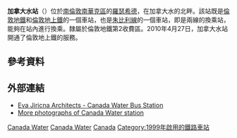 {{noteTA
|1=zh-cn:银禧线; zh-hk:銀禧線; zh-tw:朱比利線}}
{{expand|time=2016-02-29T16:03:37+00:00}}

{{Infobox London station
 | name = 加拿大水<br />Canada Water 
 | symbol=underground|symbol2=overground
 | image_name = Canada Water Station, Southwark, London - geograph.org.uk - 1217193.jpg
 | caption = 加拿大水站外觀
 | manager = [[倫敦地鐵|倫敦地鐵]]
 | owner = [[倫敦交通局|倫敦交通局]]
 | fare_zone = 2
 | locale = 加拿大水
 | borough = [[南華克區|南華克區]]
 | original = [[倫敦區域交通局|倫敦區域交通局]]
 | years1 = 1999年8月19日
 | events1 = 東倫敦線啟用
 | years2 = 1999年9月17日
 | events2 = 銀禧線啟用
 | years3 = 2007年12月23日
 | events3 = 倫敦地鐵東倫敦線終止服務
 | years4 = 2010年4月27日
 | events4 = 倫敦地上鐵東倫敦線投入服務
 | platforms = 4
 <!--| tubeexits06= 8.492
 | tubeexits07= {{increase}}  1.106
 | tubeexits08= {{increase}} 4.75
 | tubeexits09= {{decrease}} 10.611-->
 | railexits1011 = {{increase}} 0.528
 | railexits1112 = {{increase}} 0.823
 | railexits1213 = {{increase}} 7.135
 | railexits1314 = {{decrease}} 2.904
 | railexits1415 = {{increase}} 8.356
 | access  = yes
 | access_note = 
 | railcode = ZCW
 | railstation = Yes
 | latitude = 51.498333
 | longitude = -5.62
}}

'''加拿大水站'''（{{lang-en|Canada Water station}}）位於[[南倫敦|南倫敦]][[南華克區|南華克區]]的[[羅瑟希德|羅瑟希德]]，在加拿大水的北畔。該站既是[[倫敦地鐵|倫敦地鐵]]和[[倫敦地上鐵|倫敦地上鐵]]的一個車站，也是[[朱比利線|朱比利線]]的一個車站，即是兩線的換乘站，能夠在站內進行換乘。隸屬於倫敦地鐵第2收費區。2010年4月27日，加拿大水站開通了倫敦地上鐵的服務。

==參考資料==
{{reflist}}
==外部連結==
{{commons category|Canada Water station}}
* [https://web.archive.org/web/20040902171830/http://www.ejal.com/PAGES/1_4.html Eva Jiricna Architects - Canada Water Bus Station]
* [http://tubephotos.dannycox.me.uk/stations/canadaWater.html More photographs of Canada Water station]{{Wayback|url=http://tubephotos.dannycox.me.uk/stations/canadaWater.html |date=20160414181635 }}

{{倫敦地鐵銀禧線}}
{{倫敦地上鐵東倫敦線}}

[[Category:銀禧線車站|Canada Water]]
[[Category:南華克區鐵路車站|Canada Water]]
[[Category:倫敦通宵地鐵車站|Canada]]
[[Category:1999年啟用的鐵路車站|Category:1999年啟用的鐵路車站]]